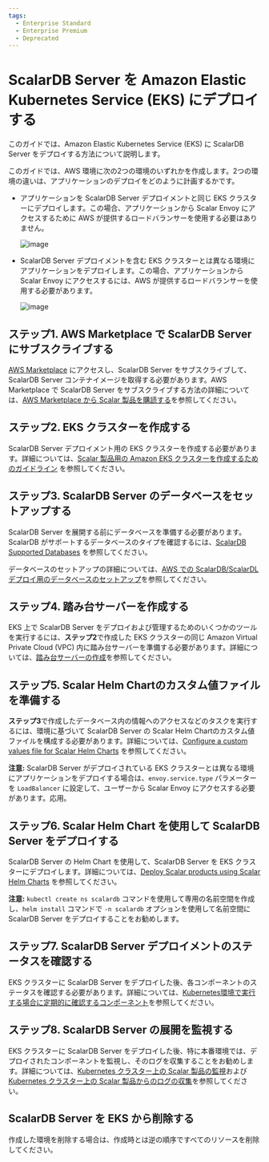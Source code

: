 ```yaml
---
tags:
  - Enterprise Standard
  - Enterprise Premium
  - Deprecated
---
```


# ScalarDB Server を Amazon Elastic Kubernetes Service (EKS) にデプロイする


<TranslationBanner />

このガイドでは、Amazon Elastic Kubernetes Service (EKS) に ScalarDB Server をデプロイする方法について説明します。

このガイドでは、AWS 環境に次の2つの環境のいずれかを作成します。2つの環境の違いは、アプリケーションのデプロイをどのように計画するかです。

* アプリケーションを ScalarDB Server デプロイメントと同じ EKS クラスターにデプロイします。この場合、アプリケーションから Scalar Envoy にアクセスするために AWS が提供するロードバランサーを使用する必要はありません。

  ![image](./images/png/EKS_ScalarDB_Server_App_In_Cluster.drawio.png)

* ScalarDB Server デプロイメントを含む EKS クラスターとは異なる環境にアプリケーションをデプロイします。この場合、アプリケーションから Scalar Envoy にアクセスするには、AWS が提供するロードバランサーを使用する必要があります。

  ![image](./images/png/EKS_ScalarDB_Server_App_Out_Cluster.drawio.png)

## ステップ1. AWS Marketplace で ScalarDB Server にサブスクライブする

[AWS Marketplace](https://aws.amazon.com/marketplace/pp/prodview-rzbuhxgvqf4d2) にアクセスし、ScalarDB Server をサブスクライブして、ScalarDB Server コンテナイメージを取得する必要があります。AWS Marketplace で ScalarDB Server をサブスクライブする方法の詳細については、[AWS Marketplace から Scalar 製品を購読する](AwsMarketplaceGuide.mdx#aws-marketplace-から-scalar-製品を購読する)を参照してください。

## ステップ2. EKS クラスターを作成する

ScalarDB Server デプロイメント用の EKS クラスターを作成する必要があります。詳細については、[Scalar 製品用の Amazon EKS クラスターを作成するためのガイドライン](CreateEKSClusterForScalarProducts.mdx) を参照してください。

## ステップ3. ScalarDB Server のデータベースをセットアップする

ScalarDB Server を展開する前にデータベースを準備する必要があります。ScalarDB がサポートするデータベースのタイプを確認するには、[ScalarDB Supported Databases](https://scalardb.scalar-labs.com/docs/latest/requirements#databases) を参照してください。

データベースのセットアップの詳細については、[AWS での ScalarDB/ScalarDL デプロイ用のデータベースのセットアップ](SetupDatabaseForAWS.mdx)を参照してください。

## ステップ4. 踏み台サーバーを作成する

EKS 上で ScalarDB Server をデプロイおよび管理するためのいくつかのツールを実行するには、**ステップ2**で作成した EKS クラスターの同じ Amazon Virtual Private Cloud (VPC) 内に踏み台サーバーを準備する必要があります。詳細については、[踏み台サーバーの作成](CreateBastionServer.mdx)を参照してください。

## ステップ5. Scalar Helm Chartのカスタム値ファイルを準備する

**ステップ3**で作成したデータベース内の情報へのアクセスなどのタスクを実行するには、環境に基づいて ScalarDB Server の Scalar Helm Chartのカスタム値ファイルを構成する必要があります。詳細については、[Configure a custom values file for Scalar Helm Charts](../helm-charts/configure-custom-values-file.mdx) を参照してください。

**注意:** ScalarDB Server がデプロイされている EKS クラスターとは異なる環境にアプリケーションをデプロイする場合は、`envoy.service.type` パラメーターを `LoadBalancer` に設定して、ユーザーから Scalar Envoy にアクセスする必要があります。応用。

## ステップ6. Scalar Helm Chart を使用して ScalarDB Server をデプロイする

ScalarDB Server の Helm Chart を使用して、ScalarDB Server を EKS クラスターにデプロイします。詳細については、[Deploy Scalar products using Scalar Helm Charts](../helm-charts/how-to-deploy-scalar-products.mdx) を参照してください。

**注意:** `kubectl create ns scalardb` コマンドを使用して専用の名前空間を作成し、`helm install` コマンドで `-n scalardb` オプションを使用して名前空間に ScalarDB Server をデプロイすることをお勧めします。

## ステップ7. ScalarDB Server デプロイメントのステータスを確認する

EKS クラスターに ScalarDB Server をデプロイした後、各コンポーネントのステータスを確認する必要があります。詳細については、[Kubernetes環境で実行する場合に定期的に確認するコンポーネント](RegularCheck.mdx)を参照してください。

## ステップ8. ScalarDB Server の展開を監視する

EKS クラスターに ScalarDB Server をデプロイした後、特に本番環境では、デプロイされたコンポーネントを監視し、そのログを収集することをお勧めします。詳細については、[Kubernetes クラスター上の Scalar 製品の監視](K8sMonitorGuide.mdx)および [Kubernetes クラスター上の Scalar 製品からのログの収集](K8sLogCollectionGuide.mdx)を参照してください。

## ScalarDB Server を EKS から削除する

作成した環境を削除する場合は、作成時とは逆の順序ですべてのリソースを削除してください。
